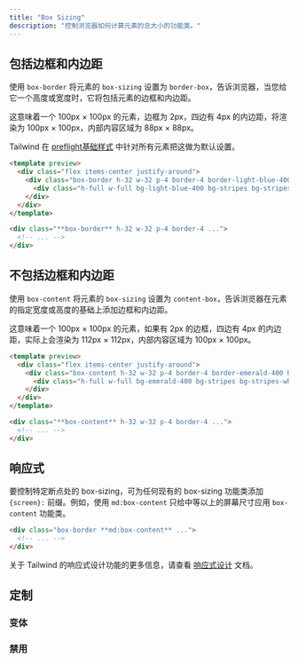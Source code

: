 ```yaml
---
title: "Box Sizing"
description: "控制浏览器如何计算元素的总大小的功能类。"
---
```




<!-- ## Include borders and padding -->
## 包括边框和内边距

<!-- Use `box-border` to set an element's `box-sizing` to `border-box`, telling the browser to include the element's borders and padding when you give it a height or width. -->
使用 `box-border` 将元素的 `box-sizing` 设置为 `border-box`，告诉浏览器，当您给它一个高度或宽度时，它将包括元素的边框和内边距。

<!-- This means a 100px &times; 100px element with a 2px border and 4px of padding on all sides will be rendered as 100px &times; 100px, with an internal content area of 88px &times; 88px. -->
这意味着一个 100px &times; 100px 的元素，边框为 2px，四边有 4px 的内边距，将渲染为 100px &times; 100px，内部内容区域为 88px &times; 88px。

<!-- Tailwind makes this the default for all elements in our [preflight base styles](/docs/preflight). -->
Tailwind 在 [preflight基础样式](/docs/preflight) 中针对所有元素把这做为默认设置。

```html lightBlue
<template preview>
  <div class="flex items-center justify-around">
    <div class="box-border h-32 w-32 p-4 border-4 border-light-blue-400 bg-light-blue-200 rounded-md">
      <div class="h-full w-full bg-light-blue-400 bg-stripes bg-stripes-white"></div>
    </div>
  </div>
</template>

<div class="**box-border** h-32 w-32 p-4 border-4 ...">
  <!-- ... -->
</div>
```

<!-- ## Exclude borders and padding -->
## 不包括边框和内边距

<!-- Use `box-content` to set an element's `box-sizing` to `content-box`, telling the browser to add borders and padding on top of the element's specified width or height. -->
使用 `box-content` 将元素的 `box-sizing` 设置为 `content-box`，告诉浏览器在元素的指定宽度或高度的基础上添加边框和内边距。

<!-- This means a 100px &times; 100px element with a 2px border and 4px of padding on all sides will actually be rendered as 112px &times; 112px, with an internal content area of 100px &times; 100px. -->
这意味着一个 100px &times; 100px 的元素，如果有 2px 的边框，四边有 4px 的内边距，实际上会渲染为 112px &times; 112px，内部内容区域为 100px &times; 100px。

```html emerald
<template preview>
  <div class="flex items-center justify-around">
    <div class="box-content h-32 w-32 p-4 border-4 border-emerald-400 bg-emerald-200 rounded-md">
      <div class="h-full w-full bg-emerald-400 bg-stripes bg-stripes-white"></div>
    </div>
  </div>
</template>

<div class="**box-content** h-32 w-32 p-4 border-4 ...">
  <!-- ... -->
</div>
```

<!-- ## Responsive -->
## 响应式

<!-- To control the box-sizing at a specific breakpoint, add a `{screen}:` prefix to any existing box-sizing utility. For example, use `md:box-content` to apply the `box-content` utility at only medium screen sizes and above. -->
要控制特定断点处的 box-sizing，可为任何现有的 box-sizing 功能类添加 `{screen}:` 前缀。例如，使用 `md:box-content` 只给中等以上的屏幕尺寸应用 `box-content` 功能类。

```html
<div class="box-border **md:box-content** ...">
  <!-- ... -->
</div>
```

<!-- For more information about Tailwind's responsive design features, check out the [Responsive Design](/docs/responsive-design) documentation. -->
关于 Tailwind 的响应式设计功能的更多信息，请查看 [响应式设计](/docs/responsive-design) 文档。

## 定制

### 变体

<Variants plugin="boxSizing" name="box-sizing" />

### 禁用

<Disabling plugin="boxSizing" name="box-sizing" />
